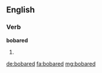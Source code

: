 ==English==

===Verb===
'''bobared'''

# {{en-past of|bobar}}

[[de:bobared]]
[[fa:bobared]]
[[mg:bobared]]